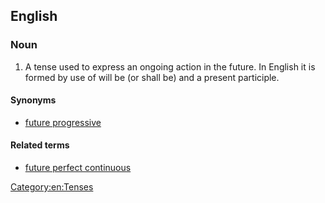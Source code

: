 ==English==

===Noun===
{{examples-right|Next year, I '''will be working''' in a different company.}}
{{en-noun|head=[[future]] [[continuous]]|es}}

# {{label|en|grammar}} A tense used to express an ongoing action in the future. In English it is formed by use of will be (or shall be) and a present participle.

====Synonyms====
* [[future progressive]]

====Related terms====
* [[future perfect continuous]]

[[Category:en:Tenses]]